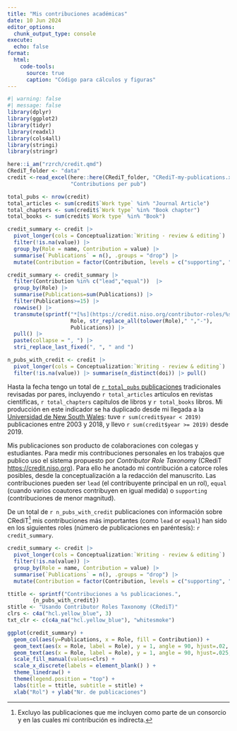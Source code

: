 ```yaml
---
title: "Mis contribuciones académicas"
date: 10 Jun 2024
editor_options: 
  chunk_output_type: console
execute: 
  echo: false
format:
  html:
    code-tools: 
      source: true
      caption: "Código para cálculos y figuras"
---
```


```r
#| warning: false
#| message: false
library(dplyr)
library(ggplot2)
library(tidyr)  
library(readxl)
library(cols4all)
library(stringi)
library(stringr)

here::i_am("rzrch/credit.qmd")
CRediT_folder <- "data"
credit <-read_excel(here::here(CRediT_folder, "CRediT-my-publications.xlsx"), 
                    "Contributions per pub") 
```

```r

total_pubs <- nrow(credit)
total_articles <- sum(credit$`Work type` %in% "Journal Article")
total_chapters <- sum(credit$`Work type` %in% "Book chapter") 
total_books <- sum(credit$`Work type` %in% "Book") 

credit_summary <- credit |> 
  pivot_longer(cols = Conceptualization:`Writing - review & editing`) |> 
  filter(!is.na(value)) |> 
  group_by(Role = name, Contribution = value) |> 
  summarise(`Publications` = n(), .groups = "drop") |>
  mutate(Contribution = factor(Contribution, levels = c("supporting", "equal", "lead")))

credit_summary <- credit_summary |> 
  filter(Contribution %in% c("lead","equal"))  |> 
  group_by(Role) |> 
  summarise(Publications=sum(Publications)) |> 
  filter(Publications>=15) |> 
  rowwise() |> 
  transmute(sprintf("*[%s](https://credit.niso.org/contributor-roles/%s){target='credit'}* (%s)",  
                    Role, str_replace_all(tolower(Role)," ","-"),
                    Publications)) |> 
  pull() |> 
  paste(collapse = ", ") |> 
  stri_replace_last_fixed(", ", " and ")

n_pubs_with_credit <- credit |> 
  pivot_longer(cols = Conceptualization:`Writing - review & editing`) |> 
  filter(!is.na(value)) |> summarise(n_distinct(doi)) |> pull()

```

Hasta la fecha tengo un total de [`r total_pubs` publicaciones](my-publications.qmd) tradicionales revisadas por pares, incluyendo `r total_articles` artículos en revistas científicas, `r total_chapters` capítulos de libros y `r total_books` libros. Mi producción en este indicador se ha duplicado desde mi llegada a la [Universidad de New South Wales](https://research.unsw.edu.au/people/dr-jose-rafael-ferrer-paris): tuve `r sum(credit$year < 2019)` publicaciones entre 2003 y 2018, y llevo `r sum(credit$year >= 2019)` desde 2019. 

Mis publicaciones son producto de colaboraciones con colegas y estudiantes. Para medir mis contribuciones personales en los trabajos que publico uso el sistema propuesto por *Contributor Role Taxonomy* (CRediT <https://credit.niso.org>{target="credit"}). Para ello he anotado mi contribución a catorce roles posibles, desde la conceptualización a la redacción del manuscrito. Las contribuciones pueden ser `lead` (el contribuyente principal en un rol), `equal` (cuando varios coautores contribuyen en igual medida) o `supporting` (contribuciones de menor magnitud).

De un total de `r n_pubs_with_credit` publicaciones con información sobre CRediT^[Excluyo las publicaciones que me incluyen como parte de un consorcio y en las cuales mi contribución es indirecta.] mis contribuciones más importantes (como `lead` or `equal`) han sido en los siguientes roles (número de publicaciones en paréntesis): `r credit_summary`.


```r
credit_summary <- credit |> 
  pivot_longer(cols = Conceptualization:`Writing - review & editing`) |> 
  filter(!is.na(value)) |> 
  group_by(Role = name, Contribution = value) |> 
  summarise(`Publications` = n(), .groups = "drop") |>
  mutate(Contribution = factor(Contribution, levels = c("supporting", "equal", "lead")))

```

```r
ttitle <- sprintf("Contribuciones a %s publicaciones.",
        {n_pubs_with_credit})
stitle <- "Usando Contributor Roles Taxonomy (CRediT)"
clrs <- c4a("hcl.yellow_blue", 3)
txt_clr <- c(c4a_na("hcl.yellow_blue"), "whitesmoke")

ggplot(credit_summary) +
  geom_col(aes(y=Publications, x = Role, fill = Contribution)) +
  geom_text(aes(x = Role, label = Role), y = 1, angle = 90, hjust=.02, size = 5, colour = txt_clr[1]) +
  geom_text(aes(x = Role, label = Role), y = 1, angle = 90, hjust=.025, size = 5, colour = txt_clr[2]) +
  scale_fill_manual(values=clrs) +
  scale_x_discrete(labels = element_blank() ) +
  theme_linedraw() +
  theme(legend.position = "top") +
  labs(title = ttitle, subtitle = stitle) +
  xlab("Rol") + ylab("Nr. de publicaciones")
```

